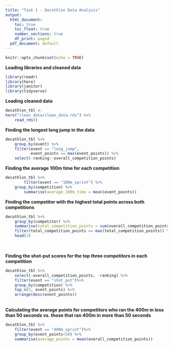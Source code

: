 ```yaml
---
title: "Task 1 - Decathlon Data Analysis"
output:
  html_document:
    toc: true
    toc_float: true
    number_sections: true
    df_print: paged
  pdf_document: default
---
```


```r
knitr::opts_chunk$set(echo = TRUE)
```


<b>Loading libraries and cleaned data</b>

```r

library(readr)
library(here)
library(janitor)
library(tidyverse)

```


<b>Loading cleaned data</b>

```r

decathlon_tbl <-
here("clean_data/clean_data.rds") %>% 
    read_rds()

```
<b>Finding the longest long jump in the data</b>
```r
decathlon_tbl %>%
    group_by(event) %>% 
    filter(event == "long_jump",
           event_points == max(event_points)) %>% 
    select(-ranking:-overall_competition_points)
```



<b>Finding the average 100m time for each competition</b>
```r
decathlon_tbl %>% 
        filter(event == "100m_sprint") %>%
    group_by(competition) %>%
        summarise(average_100m_time = mean(event_points))
```

<b>Finding the competitor with the highest total points across both competitions</b>
```r
decathlon_tbl %>% 
    group_by(competitor) %>%
    summarise(total_competition_points = sum(overall_competition_points)) %>% 
    filter(total_competition_points == max(total_competition_points)) %>% 
    head(3)
    
```

<br>
<b>Finding the shot-put scores for the top three competitors in each competition</b>
```r

decathlon_tbl %>% 
    select(-overall_competition_points, -ranking) %>% 
    filter(event == "shot_put")%>% 
    group_by(competition) %>%
    top_n(3, event_points) %>% 
    arrange(desc(event_points))

```

<br>
<b>Calculating the average points for competitors who ran the 400m in less than 50 seconds vs. those that ran 400m in more than 50 seconds</b>
```r

decathlon_tbl %>% 
    filter(event == "400m_sprint")%>%
    group_by(event_points<50) %>% 
    summarise(average_points = mean(overall_competition_points))
```

